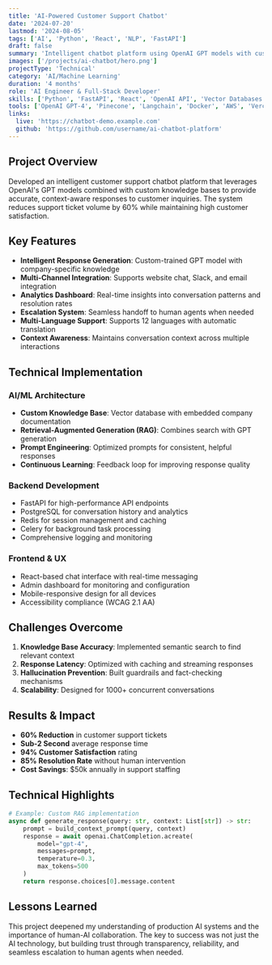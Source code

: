 ```yaml
---
title: 'AI-Powered Customer Support Chatbot'
date: '2024-07-20'
lastmod: '2024-08-05'
tags: ['AI', 'Python', 'React', 'NLP', 'FastAPI']
draft: false
summary: 'Intelligent chatbot platform using OpenAI GPT models with custom training data for automated customer support'
images: ['/projects/ai-chatbot/hero.png']
projectType: 'Technical'
category: 'AI/Machine Learning'
duration: '4 months'
role: 'AI Engineer & Full-Stack Developer'
skills: ['Python', 'FastAPI', 'React', 'OpenAI API', 'Vector Databases', 'Docker', 'PostgreSQL']
tools: ['OpenAI GPT-4', 'Pinecone', 'Langchain', 'Docker', 'AWS', 'Vercel', 'Figma']
links:
  live: 'https://chatbot-demo.example.com'
  github: 'https://github.com/username/ai-chatbot-platform'
---
```


## Project Overview

Developed an intelligent customer support chatbot platform that leverages OpenAI's GPT models combined with custom knowledge bases to provide accurate, context-aware responses to customer inquiries. The system reduces support ticket volume by 60% while maintaining high customer satisfaction.

## Key Features

- **Intelligent Response Generation**: Custom-trained GPT model with company-specific knowledge
- **Multi-Channel Integration**: Supports website chat, Slack, and email integration
- **Analytics Dashboard**: Real-time insights into conversation patterns and resolution rates
- **Escalation System**: Seamless handoff to human agents when needed
- **Multi-Language Support**: Supports 12 languages with automatic translation
- **Context Awareness**: Maintains conversation context across multiple interactions

## Technical Implementation

### AI/ML Architecture
- **Custom Knowledge Base**: Vector database with embedded company documentation
- **Retrieval-Augmented Generation (RAG)**: Combines search with GPT generation
- **Prompt Engineering**: Optimized prompts for consistent, helpful responses
- **Continuous Learning**: Feedback loop for improving response quality

### Backend Development
- FastAPI for high-performance API endpoints
- PostgreSQL for conversation history and analytics
- Redis for session management and caching
- Celery for background task processing
- Comprehensive logging and monitoring

### Frontend & UX
- React-based chat interface with real-time messaging
- Admin dashboard for monitoring and configuration
- Mobile-responsive design for all devices
- Accessibility compliance (WCAG 2.1 AA)

## Challenges Overcome

1. **Knowledge Base Accuracy**: Implemented semantic search to find relevant context
2. **Response Latency**: Optimized with caching and streaming responses
3. **Hallucination Prevention**: Built guardrails and fact-checking mechanisms
4. **Scalability**: Designed for 1000+ concurrent conversations

## Results & Impact

- **60% Reduction** in customer support tickets
- **Sub-2 Second** average response time
- **94% Customer Satisfaction** rating
- **85% Resolution Rate** without human intervention
- **Cost Savings**: $50k annually in support staffing

## Technical Highlights

```python
# Example: Custom RAG implementation
async def generate_response(query: str, context: List[str]) -> str:
    prompt = build_context_prompt(query, context)
    response = await openai.ChatCompletion.acreate(
        model="gpt-4",
        messages=prompt,
        temperature=0.3,
        max_tokens=500
    )
    return response.choices[0].message.content
```

## Lessons Learned

This project deepened my understanding of production AI systems and the importance of human-AI collaboration. The key to success was not just the AI technology, but building trust through transparency, reliability, and seamless escalation to human agents when needed.